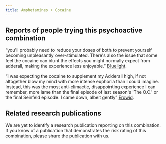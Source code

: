 ---
title: Amphetamines + Cocaine
---
## Reports of people trying this psychoactive combination

“you'll probably need to reduce your doses of both to prevent yourself becoming unpleasantly over-stimulated. There's also the issue that some feel the cocaine can blunt the effects you might normally expect from adderall, making the experience less enjoyable.” [Bluelight](https://bluelight.org/xf/threads/mixing-cocaine-adderall.879601/).

“I was expecting the cocaine to supplement my Adderall high, if not altogether blow my mind with more intense euphoria than I could imagine. Instead, this was the most anti-climactic, disappointing experience I can remember, more lame than the final episode of last season's 'The O.C.' or the final Seinfeld episode. I came down, albeit gently” [Erowid](https://erowid.org/experiences/exp.php?ID=36189).

## Related research publications

We are yet to identify a research publication reporting on this combination. If you know of a publication that demonstrates the risk rating of this combination, please share the publication with us.
